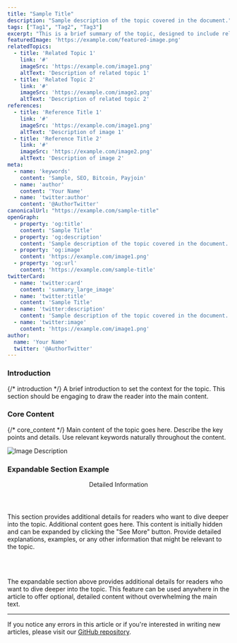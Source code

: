 ```yaml
---
title: "Sample Title"
description: "Sample description of the topic covered in the document."
tags: ["Tag1", "Tag2", "Tag3"]
excerpt: "This is a brief summary of the topic, designed to include relevant keywords for SEO."
featuredImage: 'https://example.com/featured-image.png'
relatedTopics:
  - title: 'Related Topic 1'
    link: '#'
    imageSrc: 'https://example.com/image1.png'
    altText: 'Description of related topic 1'
  - title: 'Related Topic 2'
    link: '#'
    imageSrc: 'https://example.com/image2.png'
    altText: 'Description of related topic 2'
references:
  - title: 'Reference Title 1'
    link: '#'
    imageSrc: 'https://example.com/image1.png'
    altText: 'Description of image 1'
  - title: 'Reference Title 2'
    link: '#'
    imageSrc: 'https://example.com/image2.png'
    altText: 'Description of image 2'
meta:
  - name: 'keywords'
    content: 'Sample, SEO, Bitcoin, Payjoin'
  - name: 'author'
    content: 'Your Name'
  - name: 'twitter:author'
    content: '@AuthorTwitter'
canonicalUrl: "https://example.com/sample-title"
openGraph:
  - property: 'og:title'
    content: 'Sample Title'
  - property: 'og:description'
    content: 'Sample description of the topic covered in the document.'
  - property: 'og:image'
    content: 'https://example.com/image1.png'
  - property: 'og:url'
    content: 'https://example.com/sample-title'
twitterCard:
  - name: 'twitter:card'
    content: 'summary_large_image'
  - name: 'twitter:title'
    content: 'Sample Title'
  - name: 'twitter:description'
    content: 'Sample description of the topic covered in the document.'
  - name: 'twitter:image'
    content: 'https://example.com/image1.png'
author: 
  name: 'Your Name'
  twitter: '@AuthorTwitter'
---
```


### Introduction

{/* introduction */}
A brief introduction to set the context for the topic. This section should be engaging to draw the
reader into the main content.

### Core Content

{/* core_content */}
Main content of the topic goes here. Describe the key points and details. Use relevant keywords naturally throughout the content.

![Image Description](https://example.com/section-image.png "Add descriptive Alt Text for SEO")

### Expandable Section Example

<ExpandableSection>
  <header>Detailed Information</header>
  <preview>This section provides additional details for readers who want to dive deeper into the topic.</preview>
  <content>
    Additional content goes here. This content is initially hidden and can be expanded by clicking the "See More" button.
    Provide detailed explanations, examples, or any other information that might be relevant to the topic.
  </content>
</ExpandableSection>

<br/><br/>

The expandable section above provides additional details for readers who want to dive deeper into the topic. This feature can be used anywhere in the article to offer optional, detailed content without overwhelming the main text.

---

If you notice any errors in this article or if you're interested in writing new articles, please visit our [GitHub repository](https://github.com/bitcoin-dev-project/glossary/).

